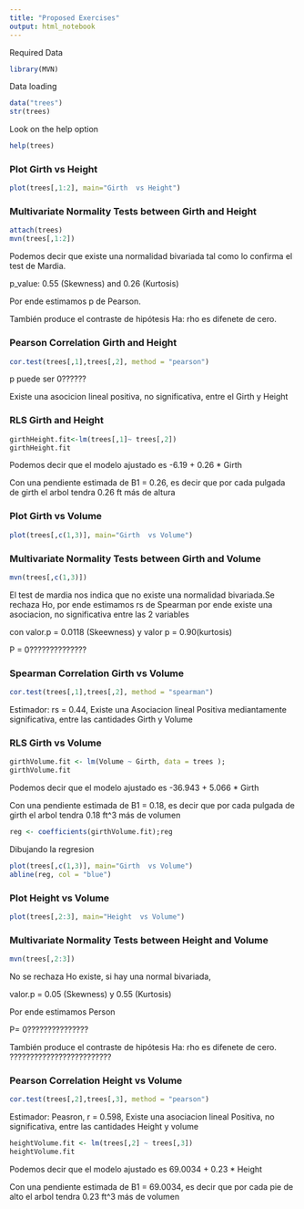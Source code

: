 ```yaml
---
title: "Proposed Exercises"
output: html_notebook
---
```


Required Data
```r
library(MVN)
```

Data loading
```r

data("trees")
str(trees)

```
Look on the help option
```r
help(trees)
```

### Plot Girth  vs Height

```r
plot(trees[,1:2], main="Girth  vs Height")
```


### Multivariate Normality Tests between Girth  and Height

```r

attach(trees)
mvn(trees[,1:2])

```
Podemos decir que existe una normalidad bivariada tal como lo confirma el test de Mardia.

p_value: 0.55 (Skewness) and 0.26 (Kurtosis)

Por ende estimamos p de Pearson.

También produce el contraste de hipótesis
Ha: rho es difenete de cero. 

### Pearson Correlation Girth  and Height

```r
cor.test(trees[,1],trees[,2], method = "pearson")
```

p puede ser 0??????

Existe una asocicion lineal positiva, no significativa, entre el Girth y Height

### RLS Girth  and Height

```r
girthHeight.fit<-lm(trees[,1]~ trees[,2])
girthHeight.fit

```
Podemos decir que el modelo ajustado es -6.19 + 0.26 * Girth

Con una pendiente estimada de B1 = 0.26, es decir que por cada pulgada de girth el arbol tendra 0.26 ft más de altura




### Plot Girth  vs Volume

```r
plot(trees[,c(1,3)], main="Girth  vs Volume")

```

### Multivariate Normality Tests between Girth  and Volume

```r

mvn(trees[,c(1,3)])

```
El test de mardia nos indica que no existe una normalidad bivariada.Se rechaza Ho, por ende estimamos rs de Spearman por ende existe una asociacion, no significativa entre las 2 variables

con  valor.p = 0.0118 (Skeewness) y valor p = 0.90(kurtosis)

P = 0??????????????

### Spearman Correlation Girth vs Volume


```r

cor.test(trees[,1],trees[,2], method = "spearman")

```
Estimador: rs = 0.44, Existe una Asociacion lineal Positiva mediantamente significativa, entre las cantidades Girth y Volume

### RLS Girth vs Volume

```r
girthVolume.fit <- lm(Volume ~ Girth, data = trees );
girthVolume.fit

```
Podemos decir que el modelo ajustado es -36.943 + 5.066 * Girth

Con una pendiente estimada de B1 = 0.18, es decir que por cada pulgada de girth el arbol tendra 0.18 ft^3 más de volumen

```r

reg <- coefficients(girthVolume.fit);reg
```
Dibujando la regresion
```r
plot(trees[,c(1,3)], main="Girth  vs Volume")
abline(reg, col = "blue")

```


### Plot Height  vs Volume

```r
plot(trees[,2:3], main="Height  vs Volume")

```

### Multivariate Normality Tests between Height and Volume


```r
mvn(trees[,2:3])
```

No se rechaza Ho existe, si hay una normal bivariada,

valor.p = 0.05 (Skewness) y 0.55 (Kurtosis)

Por ende estimamos Person

P= 0???????????????

También produce el contraste de hipótesis
Ha: rho es difenete de cero. ?????????????????????????


### Pearson Correlation Height vs Volume

```r

cor.test(trees[,2],trees[,3], method = "pearson")

```
Estimador: Peasron, r = 0.598, Existe una asociacion lineal Positiva, no significativa, entre las cantidades Height y volume

```r

heightVolume.fit <- lm(trees[,2] ~ trees[,3])
heightVolume.fit

```
Podemos decir que el modelo ajustado es 69.0034 + 0.23 * Height

Con una pendiente estimada de B1 = 69.0034, es decir que por cada pie de alto el arbol tendra 0.23 ft^3 más de volumen
